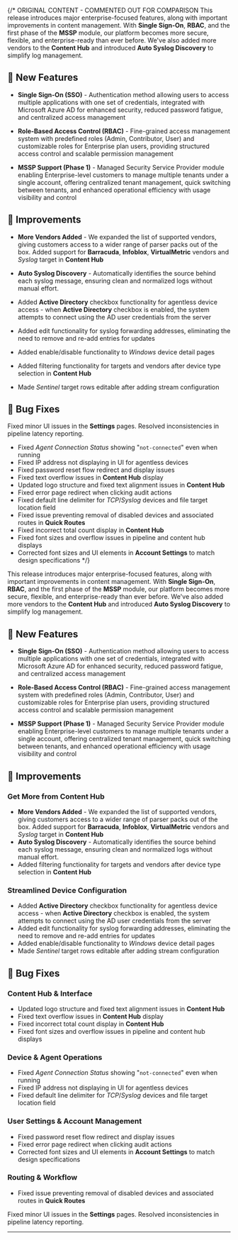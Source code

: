 {/* ORIGINAL CONTENT - COMMENTED OUT FOR COMPARISON
This release introduces major enterprise-focused features, along with important improvements in content management. With **Single Sign-On**, **RBAC**, and the first phase of the **MSSP** module, our platform becomes more secure, flexible, and enterprise-ready than ever before. We've also added more vendors to the **Content Hub** and introduced **Auto Syslog Discovery** to simplify log management.

## :rocket: New Features

- **Single Sign-On (SSO)** - Authentication method allowing users to access multiple applications with one set of credentials, integrated with Microsoft Azure AD for enhanced security, reduced password fatigue, and centralized access management

- **Role-Based Access Control (RBAC)** - Fine-grained access management system with predefined roles (Admin, Contributor, User) and customizable roles for Enterprise plan users, providing structured access control and scalable permission management

- **MSSP Support (Phase 1)** - Managed Security Service Provider module enabling Enterprise-level customers to manage multiple tenants under a single account, offering centralized tenant management, quick switching between tenants, and enhanced operational efficiency with usage visibility and control

## :wrench: Improvements

- **More Vendors Added** - We expanded the list of supported vendors, giving customers access to a wider range of parser packs out of the box. Added support for **Barracuda**, **Infoblox**, **VirtualMetric** vendors and _Syslog_ target in **Content Hub**

- **Auto Syslog Discovery** - Automatically identifies the source behind each syslog message, ensuring clean and normalized logs without manual effort.

- Added **Active Directory** checkbox functionality for agentless device access - when **Active Directory** checkbox is enabled, the system attempts to connect using the AD user credentials from the server

- Added edit functionality for syslog forwarding addresses, eliminating the need to remove and re-add entries for updates

- Added enable/disable functionality to _Windows_ device detail pages

- Added filtering functionality for targets and vendors after device type selection in **Content Hub**

- Made _Sentinel_ target rows editable after adding stream configuration

## :bug: Bug Fixes

Fixed minor UI issues in the **Settings** pages. Resolved inconsistencies in pipeline latency reporting. 

- Fixed _Agent Connection Status_ showing "`not-connected`" even when running
- Fixed IP address not displaying in UI for agentless devices
- Fixed password reset flow redirect and display issues
- Fixed text overflow issues in **Content Hub** display
- Updated logo structure and fixed text alignment issues in **Content Hub**
- Fixed error page redirect when clicking audit actions
- Fixed default line delimiter for _TCP_/_Syslog_ devices and file target location field
- Fixed issue preventing removal of disabled devices and associated routes in **Quick Routes**
- Fixed incorrect total count display in **Content Hub**
- Fixed font sizes and overflow issues in pipeline and content hub displays
- Corrected font sizes and UI elements in **Account Settings** to match design specifications
*/}

This release introduces major enterprise-focused features, along with important improvements in content management. With **Single Sign-On**, **RBAC**, and the first phase of the **MSSP** module, our platform becomes more secure, flexible, and enterprise-ready than ever before. We've also added more vendors to the **Content Hub** and introduced **Auto Syslog Discovery** to simplify log management.

## :rocket: New Features

- **Single Sign-On (SSO)** - Authentication method allowing users to access multiple applications with one set of credentials, integrated with Microsoft Azure AD for enhanced security, reduced password fatigue, and centralized access management

- **Role-Based Access Control (RBAC)** - Fine-grained access management system with predefined roles (Admin, Contributor, User) and customizable roles for Enterprise plan users, providing structured access control and scalable permission management

- **MSSP Support (Phase 1)** - Managed Security Service Provider module enabling Enterprise-level customers to manage multiple tenants under a single account, offering centralized tenant management, quick switching between tenants, and enhanced operational efficiency with usage visibility and control

## :wrench: Improvements

### Get More from Content Hub
- **More Vendors Added** - We expanded the list of supported vendors, giving customers access to a wider range of parser packs out of the box. Added support for **Barracuda**, **Infoblox**, **VirtualMetric** vendors and _Syslog_ target in **Content Hub**
- **Auto Syslog Discovery** - Automatically identifies the source behind each syslog message, ensuring clean and normalized logs without manual effort.
- Added filtering functionality for targets and vendors after device type selection in **Content Hub**

### Streamlined Device Configuration  
- Added **Active Directory** checkbox functionality for agentless device access - when **Active Directory** checkbox is enabled, the system attempts to connect using the AD user credentials from the server
- Added edit functionality for syslog forwarding addresses, eliminating the need to remove and re-add entries for updates
- Added enable/disable functionality to _Windows_ device detail pages
- Made _Sentinel_ target rows editable after adding stream configuration

## :bug: Bug Fixes

### Content Hub & Interface
- Updated logo structure and fixed text alignment issues in **Content Hub**
- Fixed text overflow issues in **Content Hub** display  
- Fixed incorrect total count display in **Content Hub**
- Fixed font sizes and overflow issues in pipeline and content hub displays

### Device & Agent Operations
- Fixed _Agent Connection Status_ showing "`not-connected`" even when running
- Fixed IP address not displaying in UI for agentless devices
- Fixed default line delimiter for _TCP_/_Syslog_ devices and file target location field

### User Settings & Account Management  
- Fixed password reset flow redirect and display issues
- Fixed error page redirect when clicking audit actions
- Corrected font sizes and UI elements in **Account Settings** to match design specifications

### Routing & Workflow
- Fixed issue preventing removal of disabled devices and associated routes in **Quick Routes**

Fixed minor UI issues in the **Settings** pages. Resolved inconsistencies in pipeline latency reporting.

---
